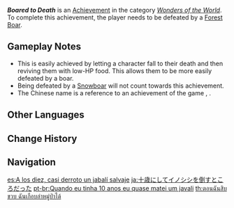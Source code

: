 {{Achievement Infobox
|id           = 81019
|order id     = 1019
|category     = Wonders of the World
|description  = Be defeated by a wild [[Forest Boar|boar]].
|requirements = 
|primogems    = 5
|tracking     = 
|hidden       = 1
|topic        = Forest Boar;Fallen Characters
|type         = Exploration
}}
'''''Boared to Death''''' is an [[Achievement]] in the category ''[[Wonders of the World]]''. To complete this achievement, the player needs to be defeated by a [[Forest Boar]].

==Gameplay Notes==
*This is easily achieved by letting a character fall to their death and then reviving them with low-HP food. This allows them to be more easily defeated by a boar.
*Being defeated by a [[Snowboar]] will not count towards this achievement.
* The Chinese name {{Lang|"Almost beat a boar at ten years old"|zh=十岁差点打倒野猪}} is a reference to an achievement of the game ''{{w|Mabinogi}}'', {{Lang|"Who Almost Slew a Bear at 10"|zh=十岁差点打倒熊}}.
<!--
==Trivia==

==Video Guides==
{{EVT
|video1   = 
|caption1 = 
}}
-->

==Other Languages==
{{Other Languages
|en      = Boared to Death
|zhs     = 十岁差点打倒野猪
|zhs_rm  = Shísuì Chādiǎn Dǎdǎo Yězhū
|zht     = 十歲差點打倒野豬
|zht_rm  = Shísuì Chādiǎn Dǎdǎo Yězhū
|zh_tl   = Almost Beat a Boar at Ten Years Old
|ja      = 十歳にしてイノシシを倒すところだった
|ja_rm   = Jussai ni Shite Inoshishi wo Taosu Tokoro Datta
|ja_tl   = Almost Defeated a Boar at Ten Years Old
|ko      = 10살 때 멧돼지를 잡을뻔했지
|ko_rm   = Yeolsal Ttae Metdwaejireul Jabeulppeonhaetjji
|ko_tl   = Almost Caught a Wild Boar at Ten Years Old
|es      = A los diez, casi derroto un jabalí salvaje
|es_tl   = At 10, I almost defeated a wild boar
|fr      = Attention, sanglier !
|fr_tl   = Look Out, a Boar!
|ru      = В десять лет я почти одолел дикого кабана
|ru_tl   = At Ten Years Old I Almost Defeated a Wild Boar
|th      = ตอนฉันสิบขวบ ฉันเกือบล่าหมู่ป่าได้
|th_rm   = 
|th_tl   = 
|vi      = 10 tuổi đã suýt chút nữa đánh bại heo rừng
|vi_tl   = 
|de      = Mit 10 hab ich fast ein Wildschwein umgebracht
|de_tl   = With 10, I Almost Killed A Boar
|id      = Aku Hampir Mengalahkan Seekor Wild Boar Saat Berumur Sepuluh Tahun
|id_tl   = I Almost Beat A Wild Boar When I Was Ten Years Old
|pt      = Quando eu tinha 10 anos eu quase matei um javali
|pt_tl   = 
|tr      = Yaban Domuzu Kurbanı
|tr_tl   = Wild Boar Sacrifice
|it      = Avevo quasi sconfitto un cinghiale
|it_tl   = 
}}

==Change History==
{{Change History|1.0}}
<!--
==References==
{{Reflist}}
-->
==Navigation==
{{Achievement Navbox|Wonders of the World|Exploration}}

[[es:A los diez, casi derroto un jabalí salvaje]]
[[ja:十歳にしてイノシシを倒すところだった]]
[[pt-br:Quando eu tinha 10 anos eu quase matei um javali]]
[[th:ตอนฉันสิบขวบ ฉันเกือบล่าหมู่ป่าได้]]